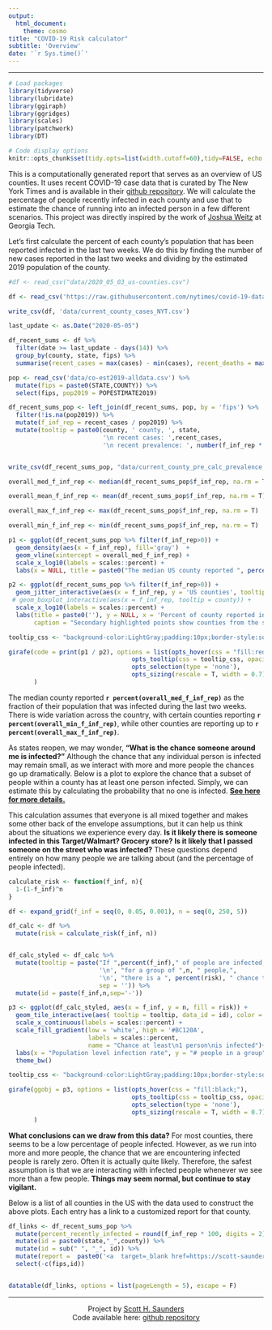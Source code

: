 ```yaml
---
output:
  html_document:
    theme: cosmo
title: "COVID-19 Risk calculator"
subtitle: 'Overview' 
date: '`r Sys.time()`'
---
```


--------


```r
# Load packages
library(tidyverse)
library(lubridate)
library(ggiraph)
library(ggridges)
library(scales)
library(patchwork)
library(DT)

# Code display options
knitr::opts_chunk$set(tidy.opts=list(width.cutoff=60),tidy=FALSE, echo = F, message=FALSE, warning=FALSE, fig.align="center", fig.retina = 2)

```

This is a computationally generated report that serves as an overview of US counties. It uses recent COVID-19 case data that is curated by The New York Times and is available in their [github repository](https://github.com/nytimes/covid-19-data). We will calculate the percentage of people recently infected in each county and use that to estimate the chance of running into an infected person in a few different scenarios. This project was directly inspired by the work of [Joshua Weitz](https://twitter.com/joshuasweitz) at Georgia Tech.

Let's first calculate the percent of each county's population that has been reported infected in the last two weeks. We do this by finding the number of new cases reported in the last two weeks and dividing by the estimated 2019 population of the county. 

```r
#df <- read_csv("data/2020_05_03_us-counties.csv")

df <- read_csv('https://raw.githubusercontent.com/nytimes/covid-19-data/master/us-counties.csv')

write_csv(df, 'data/current_county_cases_NYT.csv')

last_update <- as.Date("2020-05-05")

df_recent_sums <- df %>% 
  filter(date >= last_update - days(14)) %>% 
  group_by(county, state, fips) %>% 
  summarise(recent_cases = max(cases) - min(cases), recent_deaths = max(deaths) - min(deaths))

pop <- read_csv('data/co-est2019-alldata.csv') %>% 
  mutate(fips = paste0(STATE,COUNTY)) %>% 
  select(fips, pop2019 = POPESTIMATE2019)

df_recent_sums_pop <- left_join(df_recent_sums, pop, by = 'fips') %>% 
  filter(!is.na(pop2019)) %>% 
  mutate(f_inf_rep = recent_cases / pop2019) %>% 
  mutate(tooltip = paste0(county, ' county, ', state, 
                          '\n recent cases: ',recent_cases,
                          '\n recent prevalence: ', number(f_inf_rep * 100, accuracy = 0.01), '%'))


write_csv(df_recent_sums_pop, "data/current_county_pre_calc_prevalence.csv")

overall_med_f_inf_rep <- median(df_recent_sums_pop$f_inf_rep, na.rm = T)

overall_mean_f_inf_rep <- mean(df_recent_sums_pop$f_inf_rep, na.rm = T)

overall_max_f_inf_rep <- max(df_recent_sums_pop$f_inf_rep, na.rm = T)

overall_min_f_inf_rep <- min(df_recent_sums_pop$f_inf_rep, na.rm = T)

p1 <- ggplot(df_recent_sums_pop %>% filter(f_inf_rep>0)) + 
  geom_density(aes(x = f_inf_rep), fill='gray')  + 
  geom_vline(xintercept = overall_med_f_inf_rep) +
  scale_x_log10(labels = scales::percent) +
  labs(x = NULL, title = paste0("The median US county reported ", percent(overall_med_f_inf_rep), " infected\nin the last two weeks.")) +theme_bw() +theme(plot.title = element_text(hjust = 0.5))

p2 <- ggplot(df_recent_sums_pop %>% filter(f_inf_rep>0)) + 
  geom_jitter_interactive(aes(x = f_inf_rep, y = 'US counties', tooltip = tooltip, data_id = state), shape = 21, fill = 'gray', alpha = 0.5)+
 # geom_boxplot_interactive(aes(x = f_inf_rep, tooltip = county)) + 
  scale_x_log10(labels = scales::percent) + 
  labs(title = paste0(''), y = NULL, x = 'Percent of county reported infected in the last 2 weeks',
       caption = "Secondary highlighted points show counties from the same state.")+theme_bw()

tooltip_css <- "background-color:LightGray;padding:10px;border-style:solid;border-color:black;border-width:1px;color:black;"

girafe(code = print(p1 / p2), options = list(opts_hover(css = "fill:red;"), 
                                  opts_tooltip(css = tooltip_css, opacity = 1), 
                                  opts_selection(type = 'none'),
                                  opts_sizing(rescale = T, width = 0.7))
       )
```

The median county reported **`r percent(overall_med_f_inf_rep)`** as the fraction of their population that was infected during the last two weeks. There is wide variation across the country, with certain counties reporting **`r percent(overall_min_f_inf_rep)`**, while other counties are reporting up to **`r percent(overall_max_f_inf_rep)`**. 

As states reopen, we may wonder, **"What is the chance someone around me is infected?"** Although the chance that any individual person is infected may remain small, as we interact with more and more people the chances go up dramatically. Below is a plot to explore the chance that a subset of people within a county has at least one person infected. Simply, we can estimate this by calculating the probability that no one is infected. **[See here for more details.](https://scott-saunders.github.io/covid_risk_calculator/details.html)**

This calculation assumes that everyone is all mixed together and makes some other back of the envelope assumptions, but it can help us think about the situations we experience every day. **Is it likely there is someone infected in this Target/Walmart? Grocery store? Is it likely that I passed someone on the street who was infected?** These questions depend entirely on how many people we are talking about (and the percentage of people infected). 

```r
calculate_risk <- function(f_inf, n){
  1-(1-f_inf)^n
}

df <- expand_grid(f_inf = seq(0, 0.05, 0.001), n = seq(0, 250, 5))

df_calc <- df %>% 
  mutate(risk = calculate_risk(f_inf, n))


df_calc_styled <- df_calc %>% 
  mutate(tooltip = paste("If ",percent(f_inf)," of people are infected,",
                         '\n', "for a group of ",n, " people,",
                         '\n', "there is a ", percent(risk), " chance that\nat least 1 person is infected.",
                         sep = '')) %>% 
  mutate(id = paste(f_inf,n,sep='-'))

p3 <- ggplot(df_calc_styled, aes(x = f_inf, y = n, fill = risk)) + 
  geom_tile_interactive(aes( tooltip = tooltip, data_id = id), color = 'black')+
  scale_x_continuous(labels = scales::percent) +
  scale_fill_gradient(low = 'white', high = '#BC120A',
                      labels = scales::percent, 
                      name = "Chance at least\n1 person\nis infected")+
  labs(x = "Population level infection rate", y = "# people in a group") + 
  theme_bw()

tooltip_css <- "background-color:LightGray;padding:10px;border-style:solid;border-color:black;border-width:1px;color:black;"

girafe(ggobj = p3, options = list(opts_hover(css = "fill:black;"), 
                                  opts_tooltip(css = tooltip_css, opacity = 1), 
                                  opts_selection(type = 'none'),
                                  opts_sizing(rescale = T, width = 0.7))
       )

```

**What conclusions can we draw from this data?** For most counties, there seems to be a low percentage of people infected. However, as we run into more and more people, the chance that we are encountering infected people is rarely zero. Often it is actually quite likely. Therefore, the safest assumption is that we are interacting with infected people whenever we see more than a few people. **Things may seem normal, but continue to stay vigilant.**

Below is a list of all counties in the US with the data used to construct the above plots. Each entry has a link to a customized report for that county. 

```r
df_links <- df_recent_sums_pop %>% 
  mutate(percent_recently_infected = round(f_inf_rep * 100, digits = 2)) %>% select(-c(f_inf_rep, tooltip)) %>% 
  mutate(id = paste0(state,"_",county)) %>% 
  mutate(id = sub(" ", "_", id)) %>% 
  mutate(report =  paste0('<a  target=_blank href=https://scott-saunders.github.io/covid_risk_calculator/county_reports/Report_',id,'.html', '> link </a>' )) %>% 
  select(-c(fips,id))


datatable(df_links, options = list(pageLength = 5), escape = F)

```


-----
<center>
Project by [Scott H. Saunders](https://scott-saunders.github.io/website/)
<br>
Code available here: [github repository](https://github.com/scott-saunders/covid_risk_calculator)
</center>